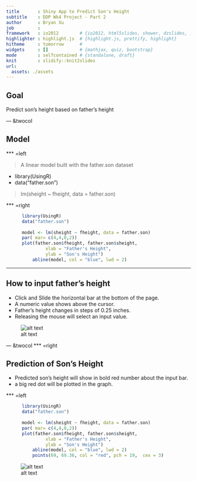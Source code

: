 ---
title       : Shiny App to Predict Son's Height
subtitle    : DDP Wk4 Project - Part 2
author      : Bryan Xu
job         : 
framework   : io2012        # {io2012, html5slides, shower, dzslides, ...}
highlighter : highlight.js  # {highlight.js, prettify, highlight}
hitheme     : tomorrow      # 
widgets     : []            # {mathjax, quiz, bootstrap}
mode        : selfcontained # {standalone, draft}
knit        : slidify::knit2slides
url:
  assets: ./assets
---

## Goal

Predict son's height based on father's height


--- &twocol

## Model

*** =left

> A linear model built with the father.son dataset

- library(UsingR)
- data("father.son")

> lm(sheight ~ fheight, data = father.son)

*** =right

```{r echo=FALSE, message=FALSE, warning=FALSE}
      library(UsingR)
      data("father.son")
   
      model <- lm(sheight ~ fheight, data = father.son) 
      par( mar= c(4,4,0,2))
      plot(father.son$fheight, father.son$sheight,
               xlab = "Father's Height",
               ylab = "Son's Height")
          abline(model, col = "blue", lwd = 2)
```


--- 

## How to input father's height

- Click and Slide the horizontal bar at the bottom of the page.
- A numeric value shows above the cursor. 
- Father's height changes in steps of 0.25 inches.
- Releasing the mouse will select an input value.




![alt text](inputbar.png)


--- &twocol
*** =right

## Prediction of Son's Height


- Predicted son's height will show in bold red number about the input bar.
- a big red dot will be plotted in the graph.

*** =left
```{r echo=FALSE, message=FALSE, warning=FALSE}
      library(UsingR)
      data("father.son")
   
      model <- lm(sheight ~ fheight, data = father.son) 
      par( mar= c(4,4,0,2))
      plot(father.son$fheight, father.son$sheight,
               xlab = "Father's Height",
               ylab = "Son's Height")
          abline(model, col = "blue", lwd = 2)
          points(69, 69.36, col = "red", pch = 19,  cex = 3)
```
![alt text](inputbar2.png)




